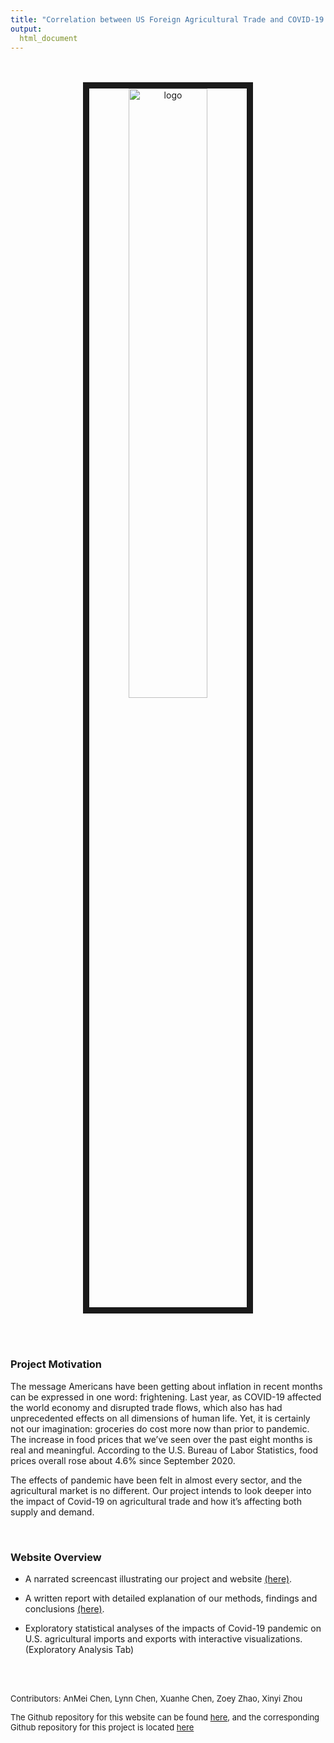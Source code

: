 ```yaml
---
title: "Correlation between US Foreign Agricultural Trade and COVID-19 Impact"
output: 
  html_document
---
```


<center>
<br><br><img src="images/image_1.jpeg" alt="logo" style="width:50%; border:10px solid"><br>
</center>

<br>
<br>

### Project Motivation
The message Americans have been getting about inflation in recent months can be expressed in one word: frightening. Last year, as COVID-19 affected the world economy and disrupted trade flows, which also has had unprecedented effects on all dimensions of human life. Yet, it is certainly not our imagination: groceries do cost more now than prior to pandemic. The increase in food prices that we’ve seen over the past eight months is real and meaningful. According to the U.S. Bureau of Labor Statistics, food prices overall rose about 4.6% since September 2020. 

The effects of pandemic have been felt in almost every sector, and the agricultural market is no different. Our project intends to look deeper into the impact of Covid-19 on agricultural trade and how it's affecting both supply and demand.

<br>

### Website Overview

* A narrated screencast illustrating our project and website [(here)](https://rhopala.github.io/USArgTrdvsCvd-19/Screencast.html).

* A written report with detailed explanation of our methods, findings and conclusions [(here)](https://rhopala.github.io/USArgTrdvsCvd-19/project_report.html).

* Exploratory statistical analyses of the impacts of Covid-19 pandemic  on U.S. agricultural imports and exports with interactive visualizations.(Exploratory Analysis Tab)




<br>
<br>

<font size="2"> Contributors: </font> 
<font size="2">AnMei Chen, Lynn Chen, Xuanhe Chen, Zoey Zhao, Xinyi Zhou</font> 

<font size="2">The Github repository for this website can be found [here ](https://github.com/Rhopala/USArgTrdvsCvd-19), and the corresponding Github repository for this project is located [here](https://github.com/Rhopala/P8105_FinalProject_ArgTrdvsCvd-19)</font> 